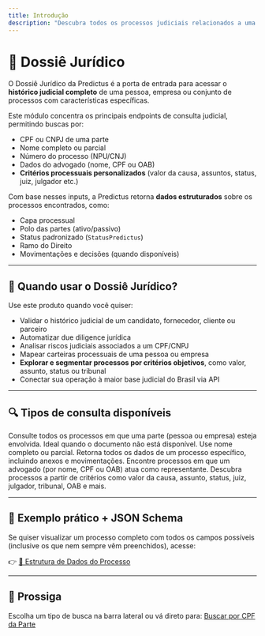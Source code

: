 ```yaml
---
title: Introdução
description: "Descubra todos os processos judiciais relacionados a uma pessoa física, jurídica, advogado ou por critérios customizados."
---
```


# 📂 Dossiê Jurídico

O Dossiê Jurídico da Predictus é a porta de entrada para acessar o **histórico judicial completo** de uma pessoa, empresa ou conjunto de processos com características específicas.

Este módulo concentra os principais endpoints de consulta judicial, permitindo buscas por:

- CPF ou CNPJ de uma parte
- Nome completo ou parcial
- Número do processo (NPU/CNJ)
- Dados do advogado (nome, CPF ou OAB)
- **Critérios processuais personalizados** (valor da causa, assuntos, status, juiz, julgador etc.)

Com base nesses inputs, a Predictus retorna **dados estruturados** sobre os processos encontrados, como:

- Capa processual
- Polo das partes (ativo/passivo)
- Status padronizado (`StatusPredictus`)
- Ramo do Direito
- Movimentações e decisões (quando disponíveis)

---

## 🧠 Quando usar o Dossiê Jurídico?

Use este produto quando você quiser:

- Validar o histórico judicial de um candidato, fornecedor, cliente ou parceiro
- Automatizar due diligence jurídica
- Analisar riscos judiciais associados a um CPF/CNPJ
- Mapear carteiras processuais de uma pessoa ou empresa
- **Explorar e segmentar processos por critérios objetivos**, como valor, assunto, status ou tribunal
- Conectar sua operação à maior base judicial do Brasil via API

---

## 🔍 Tipos de consulta disponíveis

<CardGroup cols={2}>
  <Card title="Buscar por CPF/CNPJ" icon="id-card">
    Consulte todos os processos em que uma parte (pessoa ou empresa) esteja envolvida.
  </Card>
  <Card title="Buscar por Nome ou Razão Social" icon="user">
    Ideal quando o documento não está disponível. Use nome completo ou parcial.
  </Card>
  <Card title="Buscar por Número do Processo" icon="hashtag">
    Retorna todos os dados de um processo específico, incluindo anexos e movimentações.
  </Card>
  <Card title="Buscar por Advogado" icon="gavel">
    Encontre processos em que um advogado (por nome, CPF ou OAB) atua como representante.
  </Card>
  <Card title="Busca Customizada" icon="filter">
    Descubra processos a partir de critérios como valor da causa, assunto, status, juiz, julgador, tribunal, OAB e mais.
  </Card>
</CardGroup>

---

## 🧾 Exemplo prático + JSON Schema

Se quiser visualizar um processo completo com todos os campos possíveis (inclusive os que nem sempre vêm preenchidos), acesse:

👉 [📂 Estrutura de Dados do Processo](./estrutura)

---

## 🚀 Prossiga

Escolha um tipo de busca na barra lateral ou vá direto para: [Buscar por CPF da Parte](./recursos/buscar-parte-por-cpf)
